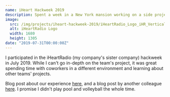```yaml
---
name: iHeart Hackweek 2019
description: Spent a week in a New York mansion working on a side project with some coworkers.
image:
  src: /img/projects/iheart-hackweek-2019/iHeartRadio_Logo_iHR_Vertical_Color.png
  alt: iHeartRadio Logo
  width: 1680
  height: 1305
date: "2019-07-31T00:00:00Z"
---
```


I participated in the iHeartRadio (my company's sister company) hackweek in July 2019. While I can't go in-depth on the team's project, it was great spending time with coworkers in a different environment and learning about other teams' projects.

Blog post about our experience [here](https://www.jelli.com/launchpad/why-is-everyone-talking-about-hackathons/), and a blog post by another colleague [here](https://tech.iheart.com/iheartradio-summer-hackweek-2019-d1e6b37bb692). I promise I didn't play pool and volleyball the whole time.
